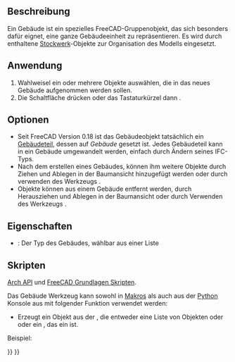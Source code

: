 <languages/>

{{Docnav/de
|[[Arch_Site/de|Grundstück]]
|[[Arch_Floor/de|Stockwerk]]
|[[BIM_Workbench/de|BIM]]
|IconL=Arch_Site.svg
|IconR=Arch_Floor.svg
|IconC=Workbench_BIM.svg
}}

{{VeryImportantMessage|DIESER BEFEHL IST BESTANDTEIL DES INTEGRIERTEN ARBEITSBEREICHS [[BIM_Workbench/de|BIM]] IN V1.0<br>
Diese Seite wurde für diese Version aktualisiert.}}

{{GuiCommand/de
|Name=Arch Building
|Name/de=Arch Gebäude
|MenuLocation=3D/BIM → Gebäude
|Workbenches=[[BIM_Workbench/de|BIM]]
|Shortcut={{KEY|B}} {{KEY|U}}
|SeeAlso=
}}

<span id="Description"></span>
==Beschreibung==

Ein Gebäude ist ein spezielles FreeCAD-Gruppenobjekt, das sich besonders dafür eignet, eine ganze Gebäudeeinheit zu repräsentieren. Es wird durch enthaltene [[Arch Floor/de|Stockwerk]]-Objekte zur Organisation des Modells eingesetzt.

<span id="Usage"></span>
==Anwendung==

# Wahlweisel ein oder mehrere Objekte auswählen, die in das neues Gebäude aufgenommen werden sollen.
# Die Schaltfläche {{Button|[[Image:Arch_Building.svg|16px]] [[Arch_Building|Gebäude]]}} drücken oder das Tastaturkürzel {{KEY|B}} dann {{KEY|U}}.

<span id="Options"></span>
==Optionen==

* Seit FreeCAD Version 0.18 ist das Gebäudeobjekt tatsächlich ein [[Arch_BuildingPart/de|Gebäudeteil]], dessen {{PropertyData/de|IFC Type}} auf ''Gebäude'' gesetzt ist. Jedes Gebäudeteil kann in ein Gebäude umgewandelt werden, einfach durch Ändern seines IFC-Typs.
* Nach dem erstellen eines Gebäudes, können ihm weitere Objekte durch Ziehen und Ablegen in der Baumansicht hinzugefügt werden oder durch verwenden des Werkzeugs {{Button|[[Image:Arch_Add.svg|16px]] [[Arch Add/de|Arch hinzufügen]]}}.
* Objekte können aus einem Gebäude entfernt werden, durch Herausziehen und Ablegen in der Baumansicht  oder durch Verwenden des Werkzeugs {{Button|[[Image:Arch_Remove.svg|16px]] [[Arch_Remove/de|Arch Entfernen]]}}.

<span id="Properties"></span>
==Eigenschaften==

* {{PropertyData/de|Gebäude Typ}}: Der Typ des Gebäudes, wählbar aus einer Liste

<span id="Scripting"></span>
==Skripten==

{{Emphasis|Siehe auch:}} [[Arch_API/de|Arch API]] und [[FreeCAD_Scripting_Basics/de|FreeCAD Grundlagen Skripten]].

Das Gebäude Werkzeug kann sowohl in [[macros/de|Makros]] als auch aus der [[Python/de|Python]] Konsole aus mit folgender Funktion verwendet werden:
{{Code|code=
Building = makeBuilding(objectslist=None, baseobj=None, name="Building")
}}

* Erzeugt ein {{incode|Gebäude}} Objekt aus der {{incode|Objekteliste}}, die entweder eine Liste von Objekten oder oder ein {{incode|Basisobj}}, das ein {{incode|Form}} ist.

Beispiel:

{{Code|code=
import FreeCAD, Draft, Arch

p1 = FreeCAD.Vector(0, 0, 0)
p2 = FreeCAD.Vector(2000, 0, 0)
baseline = Draft.makeLine(p1, p2)
baseline2 = Draft.makeLine(p1, -1*p2)

Wall1 = Arch.makeWall(baseline, length=None, width=150, height=2000)
Wall2 = Arch.makeWall(baseline2, length=None, width=150, height=1800)
FreeCAD.ActiveDocument.recompute()

Building = Arch.makeBuilding([Wall1, Wall2])

Site = Arch.makeSite(Building)
FreeCAD.ActiveDocument.recompute()
}}


{{Docnav/de
|[[Arch_Site/de|Grundstück]]
|[[Arch_Floor/de|Stockwerk]]
|[[BIM_Workbench/de|BIM]]
|IconL=Arch_Site.svg
|IconR=Arch_Floor.svg
|IconC=Workbench_BIM.svg
}}

{{BIM_Tools_navi{{#translation:}}}}
{{Userdocnavi{{#translation:}}}}